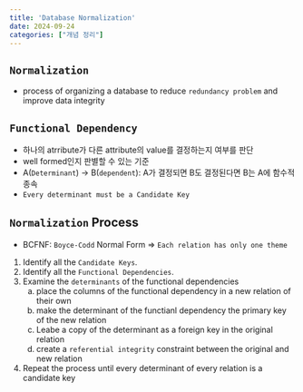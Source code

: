 ```yaml
---
title: 'Database Normalization'
date: 2024-09-24
categories: ["개념 정리"]
---
```


## `Normalization`

- process of organizing a database to reduce `redundancy problem` and improve data integrity

## `Functional Dependency`

- 하나의 atrribute가 다른 attribute의 value를 결정하는지 여부를 판단
- well formed인지 판별할 수 있는 기준
- A(`Determinant`) -> B(`dependent`): A가 결정되면 B도 결정된다면 B는 A에 함수적 종속
- `Every determinant must be a Candidate Key`

## `Normalization` Process

- BCFNF: `Boyce-Codd` Normal Form => `Each relation has only one theme`
1. Identify all the `Candidate Keys`.
2. Identify all the `Functional Dependencies`.
3. Examine the `determinants` of the functional dependencies
    a. place the columns of the functional dependency in a new relation of their own
    b. make the determinant of the functianl dependency the primary key of the new relation
    c. Leabe a copy of the determinant as a foreign key in the original relation
    d. create a `referential integrity` constraint between the original and new relation
4. Repeat the process until every determinant of every relation is a candidate key
